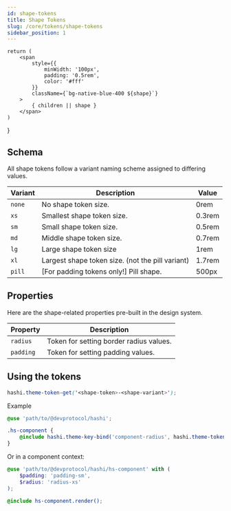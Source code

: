 ```yaml
---
id: shape-tokens
title: Shape Tokens
slug: /core/tokens/shape-tokens
sidebar_position: 1
---
```


    return (
        <span
            style={{
                minWidth: '100px',
                padding: '0.5rem',
                color: '#fff'
            }}
            className={`bg-native-blue-400 ${shape}`}
        >
            { children || shape }
        </span>
    )
}

## Schema
All shape tokens follow a variant naming scheme assigned to differing values.

| Variant | Description | Value |
|---|---|---|
| `none` | No shape token size. | <ShapePreview shape="r-none">0rem</ShapePreview> |
| `xs` | Smallest shape token size. | <ShapePreview shape="r-xs">0.3rem</ShapePreview> |
| `sm` | Small shape token size. | <ShapePreview shape="r-sm">0.5rem</ShapePreview> |
| `md` | Middle shape token size. | <ShapePreview shape="r-md">0.7rem</ShapePreview> |
| `lg` | Large shape token size | <ShapePreview shape="r-lg">1rem</ShapePreview> |
| `xl` | Largest shape token size. (not the pill variant) | <ShapePreview shape="r-xl">1.7rem</ShapePreview> |
| `pill` | [For padding tokens only!] Pill shape. | <ShapePreview shape="r-pill">500px</ShapePreview> |

## Properties
Here are the shape-related properties pre-built in the design system.

| Property | Description |
|---|---|
| `radius` | Token for setting border radius values. |
| `padding` | Token for setting padding values. |

## Using the tokens
```scss
hashi.theme-token-get('<shape-token>-<shape-variant>');
```
Example
```scss
@use 'path/to/@devprotocol/hashi';

.hs-component {
    @include hashi.theme-key-bind('component-radius', hashi.theme-token-get('radius-md'));
}
```
Or in a component context:
```scss
@use 'path/to/@devprotocol/hashi/hs-component' with (
    $padding: 'padding-sm',
    $radius: 'radius-xs'
);

@include hs-component.render();
```
